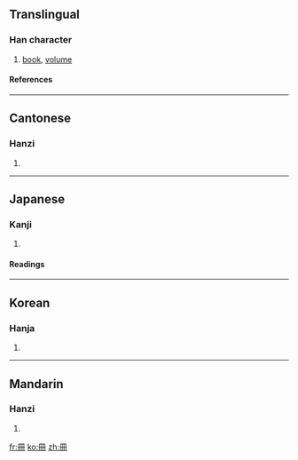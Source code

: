 {{see|册}}

==Translingual==
===Han character===
{{Han char|rn=13|rad=冂|as=03|sn=5|four=7744<sub>0</sub>|canj=月廿 (BT), X月廿 (XBT)}}
# [[book]], [[volume]]
====References====
{{Han ref|kx=0129.051|dkj=01515|dj=0289.200|hdz=10099.050|uh=518A|ud=20874|bh=A555|bd=42325}}
----
==Cantonese==
===Hanzi===
{{yue-hanzi|jyut=|y=chaak3}}
# {{defn|Cantonese}}
----
==Japanese==
===Kanji===
{{ja-kanji|grade=6|rs=冂03}}
# {{defn|Japanese}} 
====Readings====
{{ja-readings|on=[[さつ]] (satsu), [[さく]] (saku)|kun=[[ふみ]] (fumi)}}
----
==Korean==
===Hanja===
{{ko-hanja|hangeul=[[책]]|rv=chaek|mr=ch'aek}}
# {{defn|Korean}}
----
==Mandarin==
===Hanzi===
{{cmn-hanzi|sim=册|pin=[[cè]] (ce4)|wg=ts'e<sup>4</sup>}}
# {{defn|Mandarin}}

[[fr:冊]]
[[ko:冊]]
[[zh:冊]]